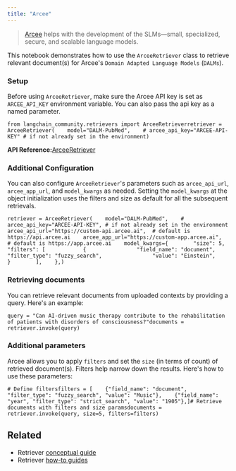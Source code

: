 ```yaml
---
title: "Arcee"
---
```


> [Arcee](https://www.arcee.ai/about/about-us) helps with the development of the SLMs—small, specialized, secure, and scalable language models.

This notebook demonstrates how to use the `ArceeRetriever` class to retrieve relevant document(s) for Arcee's `Domain Adapted Language Models` (`DALMs`).

### Setup

Before using `ArceeRetriever`, make sure the Arcee API key is set as `ARCEE_API_KEY` environment variable. You can also pass the api key as a named parameter.

```
from langchain_community.retrievers import ArceeRetrieverretriever = ArceeRetriever(    model="DALM-PubMed",    # arcee_api_key="ARCEE-API-KEY" # if not already set in the environment)
```

**API Reference:**[ArceeRetriever](https://python.langchain.com/api_reference/community/retrievers/langchain_community.retrievers.arcee.ArceeRetriever.html)

### Additional Configuration

You can also configure `ArceeRetriever`'s parameters such as `arcee_api_url`, `arcee_app_url`, and `model_kwargs` as needed. Setting the `model_kwargs` at the object initialization uses the filters and size as default for all the subsequent retrievals.

```
retriever = ArceeRetriever(    model="DALM-PubMed",    # arcee_api_key="ARCEE-API-KEY", # if not already set in the environment    arcee_api_url="https://custom-api.arcee.ai",  # default is https://api.arcee.ai    arcee_app_url="https://custom-app.arcee.ai",  # default is https://app.arcee.ai    model_kwargs={        "size": 5,        "filters": [            {                "field_name": "document",                "filter_type": "fuzzy_search",                "value": "Einstein",            }        ],    },)
```

### Retrieving documents

You can retrieve relevant documents from uploaded contexts by providing a query. Here's an example:

```
query = "Can AI-driven music therapy contribute to the rehabilitation of patients with disorders of consciousness?"documents = retriever.invoke(query)
```

### Additional parameters

Arcee allows you to apply `filters` and set the `size` (in terms of count) of retrieved document(s). Filters help narrow down the results. Here's how to use these parameters:

```
# Define filtersfilters = [    {"field_name": "document", "filter_type": "fuzzy_search", "value": "Music"},    {"field_name": "year", "filter_type": "strict_search", "value": "1905"},]# Retrieve documents with filters and size paramsdocuments = retriever.invoke(query, size=5, filters=filters)
```

## Related

* Retriever [conceptual guide](/src/oss/concepts/retrievers)
* Retriever [how-to guides](/src/oss/how_to/#retrievers)
